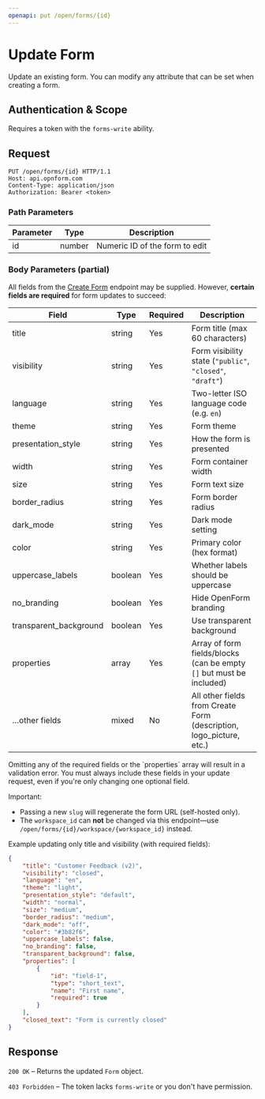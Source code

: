 ```yaml
---
openapi: put /open/forms/{id}
---
```


# Update Form

Update an existing form. You can modify any attribute that can be set when creating a form.

## Authentication & Scope

Requires a token with the `forms-write` ability.

## Request

```http
PUT /open/forms/{id} HTTP/1.1
Host: api.opnform.com
Content-Type: application/json
Authorization: Bearer <token>
```

### Path Parameters

| Parameter | Type   | Description                    |
| --------- | ------ | ------------------------------ |
| id        | number | Numeric ID of the form to edit |

### Body Parameters (partial)

All fields from the [Create Form](./create-form) endpoint may be supplied. However, **certain fields are required** for form updates to succeed:

| Field                  | Type    | Required | Description                                                          |
| ---------------------- | ------- | -------- | -------------------------------------------------------------------- |
| title                  | string  | Yes      | Form title (max 60 characters)                                       |
| visibility             | string  | Yes      | Form visibility state (`"public"`, `"closed"`, `"draft"`)            |
| language               | string  | Yes      | Two-letter ISO language code (e.g. `en`)                             |
| theme                  | string  | Yes      | Form theme                                                           |
| presentation_style     | string  | Yes      | How the form is presented                                            |
| width                  | string  | Yes      | Form container width                                                 |
| size                   | string  | Yes      | Form text size                                                       |
| border_radius          | string  | Yes      | Form border radius                                                   |
| dark_mode              | string  | Yes      | Dark mode setting                                                    |
| color                  | string  | Yes      | Primary color (hex format)                                           |
| uppercase_labels       | boolean | Yes      | Whether labels should be uppercase                                   |
| no_branding            | boolean | Yes      | Hide OpenForm branding                                               |
| transparent_background | boolean | Yes      | Use transparent background                                           |
| properties             | array   | Yes      | Array of form fields/blocks (can be empty `[]` but must be included) |
| …other fields          | mixed   | No       | All other fields from Create Form (description, logo_picture, etc.)  |

<Warning>
    Omitting any of the required fields or the `properties` array will result in
    a validation error. You must always include these fields in your update
    request, even if you're only changing one optional field.
</Warning>

Important:

-   Passing a new `slug` will regenerate the form URL (self-hosted only).
-   The `workspace_id` can **not** be changed via this endpoint—use `/open/forms/{id}/workspace/{workspace_id}` instead.

Example updating only title and visibility (with required fields):

```json
{
    "title": "Customer Feedback (v2)",
    "visibility": "closed",
    "language": "en",
    "theme": "light",
    "presentation_style": "default",
    "width": "normal",
    "size": "medium",
    "border_radius": "medium",
    "dark_mode": "off",
    "color": "#3b82f6",
    "uppercase_labels": false,
    "no_branding": false,
    "transparent_background": false,
    "properties": [
        {
            "id": "field-1",
            "type": "short_text",
            "name": "First name",
            "required": true
        }
    ],
    "closed_text": "Form is currently closed"
}
```

## Response

`200 OK` – Returns the updated `Form` object.

`403 Forbidden` – The token lacks `forms-write` or you don't have permission.
